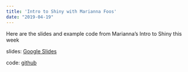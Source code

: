 ```yaml
---
title: 'Intro to Shiny with Marianna Foos'
date: "2019-04-19"
---  
```


Here are the slides and example code from Marianna's Intro to Shiny this week

slides: [Google Slides](https://docs.google.com/presentation/d/1Xn1xA4PFuikMBGXG3yKdXe1uveqjnLj7L1IyzX_vK_0/edit?usp=sharing)

code: [github](https://github.com/mfoos/step-by-step-shiny)
